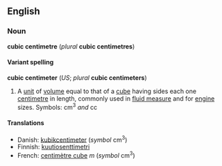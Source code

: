 <!--

If you edit this page, please make corresponding edits to "cubic centimeter" to keep these too pages in synch.

-->


==English==
===Noun===
'''cubic centimetre''' (''plural'' '''cubic centimetres''')

====Variant spelling====
'''cubic centimeter''' (''US''; ''plural'' '''cubic centimeters''')

#A [[unit]] of [[volume]] equal to that of a [[cube]] having sides each one [[centimetre]] in length, commonly used in [[fluid measure]] and for [[engine]] sizes.  Symbols: cm<sup>3</sup> ''and'' cc

====Translations====
*Danish: [[kubikcentimeter]] (''symbol'' cm<sup>3</sup>)
*Finnish: [[kuutiosenttimetri]]
*French: [[centimètre cube]] ''m'' (''symbol'' cm<sup>3</sup>)

<!--sheesh, I really don't like these "one size fits all" msg objects...-->
{{msg:Measurement_Units}}